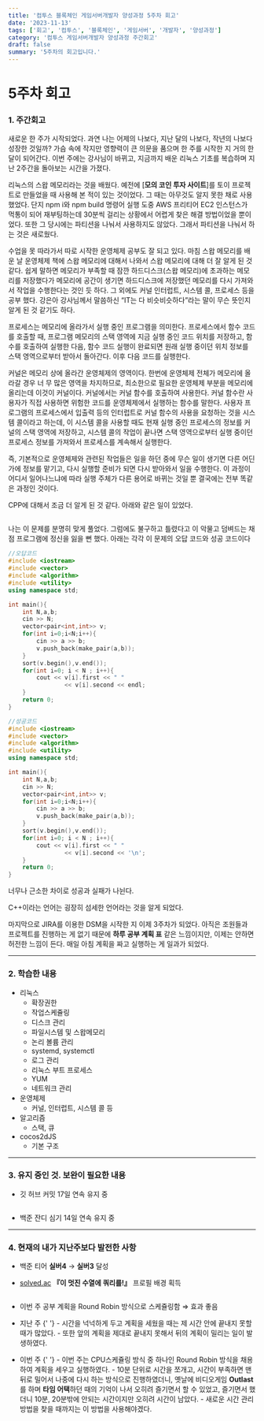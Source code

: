 ```yaml
---
title: '컴투스 블록체인 게임서버개발자 양성과정 5주차 회고'
date: '2023-11-13'
tags: ['회고', '컴투스', '블록체인', '게임서버', '개발자', '양성과정']
category: '컴투스 게임서버개발자 양성과정 주간회고'
draft: false
summary: '5주차의 회고입니다.'
---
```


# 5주차 회고

### 1. 주간회고

새로운 한 주가 시작되었다. 과연 나는 어제의 나보다, 지난 달의 나보다, 작년의 나보다 성장한 것일까? 가슴 속에 작지만 영향력이 큰 의문을 품으며 한 주를 시작한 지 거의 한 달이 되어간다. 이번 주에는 강사님이 바뀌고, 지금까지 배운 리눅스 기초를 복습하며 지난 2주간을 돌아보는 시간을 가졌다.

리눅스의 스왑 메모리라는 것을 배웠다. 예전에 [**모의 코인 투자 사이트**]를 토이 프로젝트로 만들었을 때 사용해 본 적이 있는 것이었다. 그 때는 아무것도 알지 못한 채로 사용했었다. 단지 npm i와 npm build 명령어 실행 도중 AWS 프리티어 EC2 인스턴스가 먹통이 되어 재부팅하는데 30분씩 걸리는 상황에서 어렵게 찾은 해결 방법이었을 뿐이었다. 또한 그 당시에는 파티션을 나눠서 사용하지도 않았다. 그래서 파티션을 나눠서 하는 것은 새로웠다.

수업을 못 따라가서 따로 시작한 운영체제 공부도 잘 되고 있다. 마침 스왑 메모리를 배운 날 운영체제 책에 스왑 메모리에 대해서 나와서 스왑 메모리에 대해 더 잘 알게 된 것 같다. 쉽게 말하면 메모리가 부족할 때 잠깐 하드디스크(스왑 메모리)에 초과하는 메모리를 저장했다가 메모리에 공간이 생기면 하드디스크에 저장했던 메모리를 다시 가져와서 작업을 수행한다는 것인 듯 하다. 그 외에도 커널 인터럽트, 시스템 콜, 프로세스 등을 공부 했다. 강은아 강사님께서 말씀하신 “IT는 다 비슷비슷하다”라는 말이 무슨 뜻인지 알게 된 것 같기도 하다.

프로세스는 메모리에 올라가서 실행 중인 프로그램을 의미한다. 프로세스에서 함수 코드를 호출할 때, 프로그램 메모리의 스택 영역에 지금 실행 중인 코드 위치를 저장하고, 함수를 호출하여 실행한 다음, 함수 코드 실행이 완료되면 원래 실행 중이던 위치 정보를 스택 영역으로부터 받아서 돌아간다. 이후 다음 코드를 실행한다.

커널은 메모리 상에 올라간 운영체제의 영역이다. 한번에 운영체제 전체가 메모리에 올라갈 경우 너 무 많은 영역을 차지하므로, 최소한으로 필요한 운영체제 부분을 메모리에 올리는데 이것이 커널이다. 커널에서는 커널 함수를 호출하여 사용한다. 커널 함수란 사용자가 직접 사용하면 위험한 코드를 운영체제에서 실행하는 함수를 말한다. 사용자 프로그램의 프로세스에서 입출력 등의 인터럽트로 커널 함수의 사용을 요청하는 것을 시스템 콜이라고 하는데, 이 시스템 콜을 사용할 때도 현재 실행 중인 프로세스의 정보를 커널의 스택 영역에 저장하고, 시스템 콜의 작업이 끝나면 스택 영역으로부터 실행 중이던 프로세스 정보를 가져와서 프로세스를 계속해서 실행한다.

즉, 기본적으로 운영체제와 관련된 작업들은 일을 하던 중에 무슨 일이 생기면 다른 어딘가에 정보를 맡기고, 다시 실행할 준비가 되면 다시 받아와서 일을 수행한다. 이 과정이 어디서 일어나느냐에 따라 실행 주체가 다른 용어로 바뀌는 것일 뿐 결국에는 전부 똑같은 과정인 것이다.

CPP에 대해서 조금 더 알게 된 것 같다. 아래와 같은 일이 있었다.

<Image alt="" src="/static/images/reminiscence/1.png" width={800} height={800} />

나는 이 문제를 분명히 맞게 풀었다. 그럼에도 불구하고 틀렸다고 이 악물고 덤벼드는 채점 프로그램에 정신을 잃을 뻔 했다. 아래는 각각 이 문제의 오답 코드와 성공 코드이다

```cpp
//오답코드
#include <iostream>
#include <vector>
#include <algorithm>
#include <utility>
using namespace std;

int main(){
    int N,a,b;
    cin >> N;
    vector<pair<int,int>> v;
    for(int i=0;i<N;i++){
        cin >> a >> b;
        v.push_back(make_pair(a,b));
    }
    sort(v.begin(),v.end());
    for(int i=0; i < N ; i++){
        cout << v[i].first << " "
				<< v[i].second << endl;
    }
    return 0;
}
```

```cpp
//성공코드
#include <iostream>
#include <vector>
#include <algorithm>
#include <utility>
using namespace std;

int main(){
    int N,a,b;
    cin >> N;
    vector<pair<int,int>> v;
    for(int i=0;i<N;i++){
        cin >> a >> b;
        v.push_back(make_pair(a,b));
    }
    sort(v.begin(),v.end());
    for(int i=0; i < N ; i++){
        cout << v[i].first << " "
				<< v[i].second << '\n';
    }
    return 0;
}
```

너무나 근소한 차이로 성공과 실패가 나뉜다.

C++이라는 언어는 굉장히 섬세한 언어라는 것을 알게 되었다.

마지막으로 JIRA를 이용한 DSM을 시작한 지 이제 3주차가 되었다. 아직은 조원들과 프로젝트를 진행하는 게 없기 때문에 **하루 공부 계획 표** 같은 느낌이지만, 이제는 안하면 허전한 느낌이 든다. 매일 아침 계획을 짜고 실행하는 게 일과가 되었다.

---

### 2. 학습한 내용

- 리눅스
  - 확장권한
  - 작업스케쥴링
  - 디스크 관리
  - 파일시스템 및 스왑메모리
  - 논리 볼륨 관리
  - systemd, systemctl
  - 로그 관리
  - 리눅스 부트 프로세스
  - YUM
  - 네트워크 관리
- 운영체제
  - 커널, 인터럽트, 시스템 콜 등
- 알고리즘
  - 스택, 큐
- cocos2dJS
  - 기본 구조

---

### 3. 유지 중인 것. 보완이 필요한 내용

- 깃 허브 커밋 17일 연속 유지 중

  <Image alt="" src="/static/images/reminiscence/2.png" width={800} height={800} />

- 백준 잔디 심기 14일 연속 유지 중
  <Image alt="" src="/static/images/reminiscence/3.png" width={800} height={800} />

---

### 4. 현재의 내가 지난주보다 발전한 사항

- 백준 티어 **실버4** → **실버3** 달성
- [solved.ac](http://solved.ac) **『이 멋진 수열에 쿼리를!』** 프로필 배경 획득

  <Image alt="" src="/static/images/reminiscence/4.png" width={800} height={800} />

- 이번 주 공부 계획을 Round Robin 방식으로 스케쥴링함 ⇒ 효과 좋음
- 지난 주
  {' '}
  <Image alt="" src="/static/images/reminiscence/5.png" width={800} height={800} />- 시간을 넉넉하게
  두고 계획을 세웠을 때는 제 시간 안에 끝내지 못할 때가 많았다. - 또한 앞의 계획을 제대로 끝내지
  못해서 뒤의 계획이 밀리는 일이 발생하였다.
- 이번 주
  {' '}
  <Image alt="" src="/static/images/reminiscence/6.png" width={800} height={800} />- 이번 주는
  CPU스케쥴링 방식 중 하나인 Round Robin 방식을 채용하여 계획을 세우고 실행하였다. - 10분 단위로
  시간을 쪼개고, 시간이 부족하면 맨 뒤로 밀어서 나중에 다시 하는 방식으로 진행하였더니, 옛날에
  비디오게임 **Outlast**를 하며 **타임 어택**하던 때의 기억이 나서 오히려 즐기면서 할 수 있었고,
  즐기면서 했더니 10분, 20분밖에 안되는 시간이지만 오히려 시간이 남았다. - 새로운 시간 관리 방법을
  찾을 때까지는 이 방법을 사용해야겠다.
